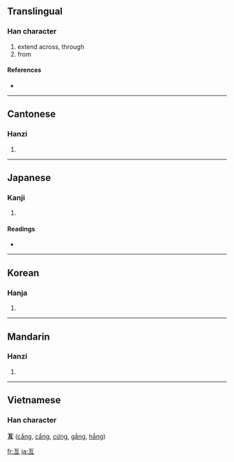 {{also|亘}}<!-- may be replaced by zh-forms -->
==Translingual==

===Han character===
{{Han char|rn=7|rad=二|as=04|sn=6|four=1010<sub>6</sub>|canj=一月一 (MBM)}}

# extend across, through
# from

====References====
* {{Han ref|kx=0087.070|dkj=00265|dj=0183.120|hdz=10019.050|uh=4E99|ud=20121|bh=A5E5|bd=42469}}

----

==Cantonese==

===Hanzi===
{{yue-hanzi|jyut=|y=gang2}}

# {{defn|Cantonese}}

----

==Japanese==

===Kanji===
{{ja-kanji|grade=|rs=二04}}

# {{defn|Japanese}}

====Readings====
* {{ja-readings|on=[[こう]] (kō)|kun=[[わたる]] (wataru), [[わたり]] (watari)}}

----

==Korean==

===Hanja===
{{ko-hanja|hangeul=긍|rv=geung|mr=kŭng}}

# {{defn|Korean}}

----

==Mandarin==

===Hanzi===
{{cmn-hanzi|pin=[[gèn]] ([[gen4]]), [[gèng]] ([[geng4]])|wg=ken<sup>4</sup>, keng<sup>4</sup>}}

# {{defn|Mandarin}}

----

==Vietnamese==
===Han character===
'''亙''' ([[cẳng]], [[cắng]], [[cứng]], [[gắng]], [[hẵng]])

[[fr:亙]]
[[ja:亙]]